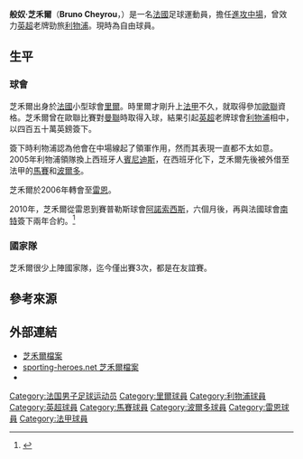 {{noteta
|G1=liverpoolfc
|T=zh-hans:布鲁诺·谢鲁;zh-hk:般奴·芝禾爾;zh-tw:布魯諾·謝魯;
|1=zh-hans:布鲁诺·谢鲁;zh-hk:般奴·芝禾爾;zh-tw:布魯諾·謝魯;
|2=zh-hans:谢鲁;zh-hk:芝禾爾;zh-tw:謝魯;
}}
{{Football player infobox 
| playername = 般奴·芝禾爾<br>''Bruno Cheyrou''
| image    = 
| fullname = Bruno Cheyrou
| nickname = 
| height = {{height|ft=6|in=1}}
| dateofbirth = {{birth date and age|1978|5|10}}
| cityofbirth = [[敘雷訥|蘇雷斯尼]]
| countryofbirth = [[法國|法國]]
| currentclub  = 自由球員
| clubnumber = 
| position = [[中場|中場]]
| youthyears = 
| youthclubs = 
| years = 1998-2002<br> 2002-;2006<br> 2004-2005<br> 2005-2006<br> 2006-2009<br> 2010<br> 2010-2012
| clubs = [[里爾足球俱樂部|里爾]]<br> [[利物浦足球俱樂部|利物浦]]<br>→ [[馬賽足球俱樂部|馬賽]] (外借)<br>→ [[波爾多足球俱樂部|波爾多]] (外借)<br>[[雷恩足球俱樂部|雷恩]]<br>[[阿诺索西斯|阿诺索西斯]]<br>[[南特足球會|南特]]
| caps(goals) = 111 (31) <br> {{0}}31 {{0}}(2)<br> {{0}}23 {{0}}(2)<br> {{0}}28 {{0}}(1)<br> 107 (14)<br> {{0}}12 {{0}}(2)<br> {{0}}41 {{0}}(1)
| nationalyears = 2002-2004
| nationalteam = [[法國國家足球隊|法國]]
| nationalcaps(goals) = {{0}}{{0}}3 {{0}}(0)
| pcupdate = 2012年2月23日
}}
{{中文譯名
| english    = Bruno '''Cheyrou'''
| putonghua  = 谢鲁
| taiwan     = 謝魯
| cantonese  = 芝禾爾<small>（[[ESPN_STAR_Sports|ESPN STAR Sports]]）</small><br>捷奴<small>（[[明報|明報]]、[[香港有線電視體育平台|有線]]）</small>
}}
'''般奴·芝禾爾'''（'''Bruno Cheyrou'''，{{bd|1978年|5月5日|catidx=Cheyrou, Bruno}}）是一名[[法國|法國]]足球運動員，擔任[[進攻中場|進攻中場]]，曾效力[[英超|英超]]老牌勁旅[[利物浦足球會|利物浦]]。現時為自由球員。

==生平==
===球會===
芝禾爾出身於[[法國|法國]]小型球會[[里爾足球俱樂部|里爾]]。時里爾才剛升上[[法甲|法甲]]不久，就取得參加[[歐聯|歐聯]]資格。芝禾爾曾在歐聯比賽對[[曼聯|曼聯]]時取得入球，結果引起[[英超|英超]]老牌球會[[利物浦足球會|利物浦]]相中，以四百五十萬英鎊簽下。

簽下時利物浦認為他會在中場線起了領軍作用，然而其表現一直都不太如意。2005年利物浦領隊換上西班牙人[[賓尼迪斯|賓尼迪斯]]，在西班牙化下，芝禾爾先後被外借至法甲的[[馬賽足球俱樂部|馬賽]]和[[波爾多足球俱樂部|波爾多]]。

芝禾爾於2006年轉會至[[雷恩足球俱樂部|雷恩]]。

2010年，芝禾爾從雷恩到賽普勒斯球會[[阿諾索西斯|阿諾索西斯]]，六個月後，再與法國球會[[南特足球會|南特]]簽下兩年合約。<ref>{{Cite web |url=http://www.fcnantes.com/articles/article2809.php?num=3411 |title=Bruno Cheyrou: "Apporter mon experience" |access-date=2015-09-24 |archive-date=2018-12-11 |archive-url=https://web.archive.org/web/20181211021152/https://www.fcnantes.com/articles/article2809.php?num=3411 |dead-url=no }}</ref>

===國家隊===
芝禾爾很少上陣國家隊，迄今僅出賽3次，都是在友誼賽。

==參考來源==
{{Reflist}}

== 外部連結 ==
*[http://www.stade-rennais-online.com/Bruno-Cheyrou.html 芝禾爾檔案] {{Wayback|url=http://www.stade-rennais-online.com/Bruno-Cheyrou.html |date=20200105054126 }}
*[http://www.sporting-heroes.net/football-heroes/displayhero_club.asp?HeroID=7460 sporting-heroes.net 芝禾爾檔案] {{Wayback|url=http://www.sporting-heroes.net/football-heroes/displayhero_club.asp?HeroID=7460 |date=20080224130825 }}
*{{soccerbase|id=26430|name=芝禾爾}}

{{DEFAULTSORT:Cheyrou, Bruno}}
[[Category:法国男子足球运动员|Category:法国男子足球运动员]]
[[Category:里爾球員|Category:里爾球員]]
[[Category:利物浦球員|Category:利物浦球員]]
[[Category:英超球員|Category:英超球員]]
[[Category:馬賽球員|Category:馬賽球員]]
[[Category:波爾多球員|Category:波爾多球員]]
[[Category:雷恩球員|Category:雷恩球員]]
[[Category:法甲球員|Category:法甲球員]]